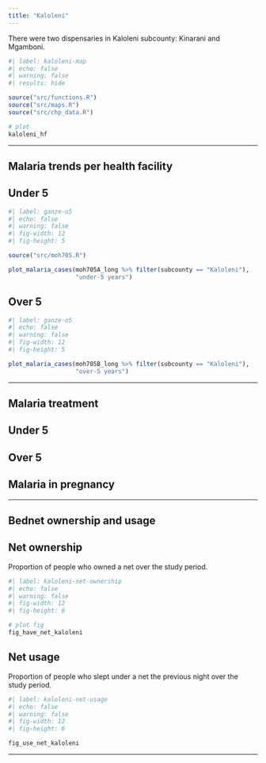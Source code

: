 ```yaml
---
title: "Kaloleni"
---
```


There were two dispensaries in Kaloleni subcounty: Kinarani and Mgamboni.

```r
#| label: kaloleni-map
#| echo: false
#| warning: false
#| results: hide

source("src/functions.R")
source("src/maps.R")
source("src/chp_data.R")

# plot
kaloleni_hf
```

------------------------------------------------------------------------

## Malaria trends per health facility

::: panel-tabset
## Under 5

```r
#| label: ganze-u5
#| echo: false
#| warning: false
#| fig-width: 12
#| fig-height: 5

source("src/moh705.R")

plot_malaria_cases(moh705A_long %>% filter(subcounty == "Kaloleni"), 
                   "under-5 years")
```

## Over 5

```r
#| label: ganze-o5
#| echo: false
#| warning: false
#| fig-width: 12
#| fig-height: 5

plot_malaria_cases(moh705B_long %>% filter(subcounty == "Kaloleni"), 
                   "over-5 years")
```
:::

------------------------------------------------------------------------

## Malaria treatment

::: panel-tabset
## Under 5

## Over 5

## Malaria in pregnancy
:::

------------------------------------------------------------------------

## Bednet ownership and usage

::: panel-tabset
## Net ownership

Proportion of people who owned a net over the study period.

```r
#| label: kaloleni-net-ownership
#| echo: false
#| warning: false
#| fig-width: 12
#| fig-height: 6

# plot fig
fig_have_net_kaloleni
```

## Net usage

Proportion of people who slept under a net the previous night over the study period.

```r
#| label: kaloleni-net-usage
#| echo: false
#| warning: false
#| fig-width: 12
#| fig-height: 6

fig_use_net_kaloleni
```
:::

------------------------------------------------------------------------
